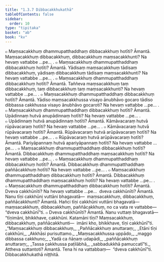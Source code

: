 ```yaml
---
title: "1.3.7 Dibbacakkhukathā"
tableOfContents: false
sidebar:
  order: 10
type: "tipitaka"
basket: "ab"
book: "kv"
---
```



<DynamicBreadcrumb />

<Division number="373" book="kv">

<Paragraph number="1196" book="kv">
๐ Maṃsacakkhuṃ dhammupatthaddhaṃ dibbacakkhuṃ hotīti? Āmantā. Maṃsacakkhuṃ dibbacakkhuṃ, dibbacakkhuṃ maṃsacakkhunti? Na hevaṃ vattabbe …pe… .
</Paragraph>

<Paragraph number="1197" book="kv">
๐ Maṃsacakkhuṃ dhammupatthaddhaṃ dibbacakkhuṃ hotīti? Āmantā. Yādisaṃ maṃsacakkhuṃ tādisaṃ dibbacakkhuṃ, yādisaṃ dibbacakkhuṃ tādisaṃ maṃsacakkhunti? Na hevaṃ vattabbe …pe… .
</Paragraph>

<Paragraph number="1198" book="kv">
๐ Maṃsacakkhuṃ dhammupatthaddhaṃ dibbacakkhuṃ hotīti? Āmantā. Taññeva maṃsacakkhuṃ taṃ dibbacakkhuṃ, taṃ dibbacakkhuṃ taṃ maṃsacakkhunti? Na hevaṃ vattabbe …pe… .
</Paragraph>

<Paragraph number="1199" book="kv">
๐ Maṃsacakkhuṃ dhammupatthaddhaṃ dibbacakkhuṃ hotīti? Āmantā. Yādiso maṃsacakkhussa visayo ānubhāvo gocaro tādiso dibbassa cakkhussa visayo ānubhāvo gocaroti? Na hevaṃ vattabbe …pe… .
</Paragraph>

<Paragraph number="1200" book="kv">
๐ Maṃsacakkhuṃ dhammupatthaddhaṃ dibbacakkhuṃ hotīti? Āmantā. Upādinnaṃ hutvā anupādinnaṃ hotīti? Na hevaṃ vattabbe …pe… .
</Paragraph>

<Paragraph number="1201" book="kv">
๐ Upādinnaṃ hutvā anupādinnaṃ hotīti? Āmantā. Kāmāvacaraṃ hutvā rūpāvacaraṃ hotīti? Na hevaṃ vattabbe …pe… .
</Paragraph>

<Paragraph number="1202" book="kv">
๐ Kāmāvacaraṃ hutvā rūpāvacaraṃ hotīti? Āmantā. Rūpāvacaraṃ hutvā arūpāvacaraṃ hotīti? Na hevaṃ vattabbe …pe… .
</Paragraph>

<Paragraph number="1203" book="kv">
๐ Rūpāvacaraṃ hutvā arūpāvacaraṃ hotīti? Āmantā. Pariyāpannaṃ hutvā apariyāpannaṃ hotīti? Na hevaṃ vattabbe …pe… .
</Paragraph>

</Division>
<Division number="374" book="kv">

<Paragraph number="1204" book="kv">
๐ Maṃsacakkhuṃ dhammupatthaddhaṃ dibbacakkhuṃ hotīti? Āmantā. Dibbacakkhuṃ dhammupatthaddhaṃ maṃsacakkhuṃ hotīti? Na hevaṃ vattabbe …pe… .
</Paragraph>

<Paragraph number="1205" book="kv">
๐ Maṃsacakkhuṃ dhammupatthaddhaṃ dibbacakkhuṃ hotīti? Āmantā. Dibbacakkhuṃ dhammupatthaddhaṃ paññācakkhuṃ hotīti? Na hevaṃ vattabbe …pe… .
</Paragraph>

<Paragraph number="1206" book="kv">
๐ Maṃsacakkhuṃ dhammupatthaddhaṃ dibbacakkhuṃ hotīti? Āmantā. Dibbacakkhuṃ dhammupatthaddhaṃ maṃsacakkhuṃ hotīti? Na hevaṃ vattabbe …pe… .
</Paragraph>

<Paragraph number="1207" book="kv">
๐ Maṃsacakkhuṃ dhammupatthaddhaṃ dibbacakkhuṃ hotīti? Āmantā. Dveva cakkhūnīti? Na hevaṃ vattabbe …pe…  dveva cakkhūnīti? Āmantā. Nanu tīṇi cakkhūni vuttāni bhagavatā—  maṃsacakkhuṃ, dibbacakkhuṃ, paññācakkhunti? Āmantā. Hañci tīṇi cakkhūni vuttāni bhagavatā—  maṃsacakkhuṃ, dibbacakkhuṃ, paññācakkhuṃ, no ca vata re vattabbe—  “dveva cakkhūnī”ti.
</Paragraph>

<Paragraph number="1208" book="kv">
๐ Dveva cakkhūnīti? Āmantā. Nanu vuttaṃ bhagavatā—  “tīṇimāni, bhikkhave, cakkhūni. Katamāni tīṇi? Maṃsacakkhuṃ, dibbacakkhuṃ, paññācakkhunti—  imāni kho, bhikkhave, tīṇi cakkhūnī”ti.
</Paragraph>

<Paragraph number="1209" type="verses" book="kv">
_“Maṃsacakkhuṃ dibbacakkhuṃ,_  
_Paññācakkhuṃ anuttaraṃ;_  
_Etāni tīṇi cakkhūni,_  
_Akkhāsi purisuttamo._  

</Paragraph>

<Paragraph number="1210" type="verses" book="kv">
_Maṃsacakkhussa uppādo,_  
_maggo dibbassa cakkhuno;_  
_Yadā ca ñāṇaṃ udapādi,_  
_paññācakkhuṃ anuttaraṃ;_  
_Tassa cakkhussa paṭilābhā,_  
_sabbadukkhā pamuccatī”ti._  

</Paragraph>

<Paragraph number="1211" book="kv">
Attheva suttantoti? Āmantā. Tena hi na vattabbaṃ—  “dveva cakkhūnī”ti.

</Paragraph>
</Division>

<Paragraph number="1212" type="center" book="kv">
Dibbacakkhukathā niṭṭhitā.
</Paragraph>